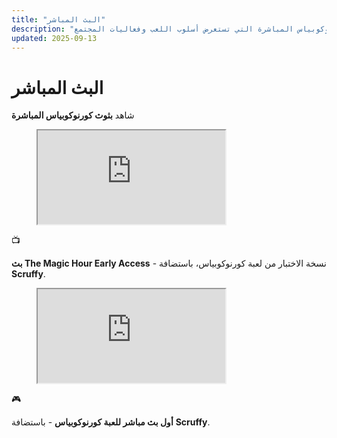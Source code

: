 ```yaml
---
title: "البث المباشر"
description: "شاهد بثوث كورنوكوبياس المباشرة التي تستعرض أسلوب اللعب وفعاليات المجتمع."
updated: 2025-09-13
---
```


# البث المباشر  

شاهد **بثوث كورنوكوبياس المباشرة**  

<figure className="yt-embed">
  <iframe
    src="https://www.youtube.com/embed/WnZKAng9sfc?si=BaP9lQqAhnxK3v-2"
    title="بث مباشر: The Magic Hour Early Access"
    loading="lazy"
    allow="accelerometer; autoplay; clipboard-write; encrypted-media; gyroscope; picture-in-picture; web-share"
    referrerPolicy="strict-origin-ancestors"
    allowFullScreen
  ></iframe>
</figure>  

<div className="info-box" style={{ backgroundColor: "rgba(34,197,94,0.15)", borderColor: "#22c55e" }}>
  <span className="icon">📺</span>
  <p>
    <strong>بث The Magic Hour Early Access</strong> - نسخة الاختبار من لعبة كورنوكوبياس، باستضافة <b>Scruffy</b>.
  </p>
</div>  

<figure className="yt-embed">
  <iframe
    src="https://www.youtube.com/embed/j6Xfr0b-A6k?si=FLvBdsLOHdQHpfhP"
    title="أول بث مباشر للعبة كورنوكوبياس"
    loading="lazy"
    allow="accelerometer; autoplay; clipboard-write; encrypted-media; gyroscope; picture-in-picture; web-share"
    referrerPolicy="strict-origin-ancestors"
    allowFullScreen
  ></iframe>
</figure>  

<div className="info-box" style={{ backgroundColor: "rgba(34,197,94,0.15)", borderColor: "#22c55e" }}>
  <span className="icon">🎮</span>
  <p>
    <strong>أول بث مباشر للعبة كورنوكوبياس</strong> - باستضافة <b>Scruffy</b>.
  </p>
</div>  
